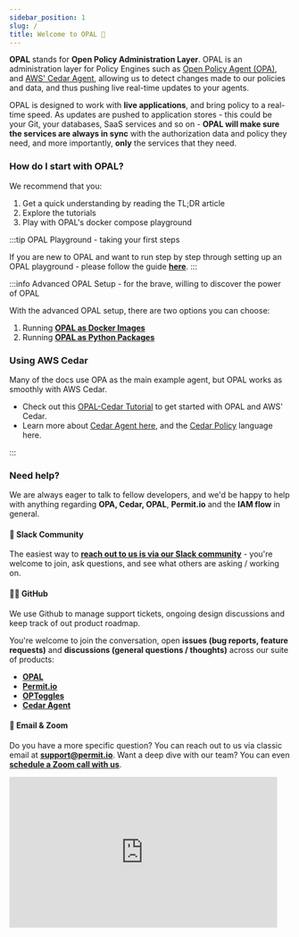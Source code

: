 ```yaml
---
sidebar_position: 1
slug: /
title: Welcome to OPAL 👋
---
```


**OPAL** stands for **Open Policy Administration Layer**. OPAL is an administration layer for Policy Engines such as <a target="_blank" href="https://www.openpolicyagent.org/">Open Policy Agent (OPA)</a>, and <a target="_blank" href="https://github.com/permitio/cedar-agent">AWS' Cedar Agent</a>, allowing us to detect changes
made to our policies and data, and thus pushing live real-time updates to your agents.

OPAL is designed to work with **live applications**, and bring policy to a real-time speed. As updates are pushed to application
stores - this could be your Git, your databases, SaaS services and so on - **OPAL will make sure the services are always in sync**
with the authorization data and policy they need, and more importantly, **only** the services that they need.

### How do I start with OPAL?

We recommend that you:

1. Get a quick understanding by reading the TL;DR article
2. Explore the tutorials
3. Play with OPAL's docker compose playground

:::tip OPAL Playground - taking your first steps

If you are new to OPAL and want to run step by step through setting up an OPAL playground - please follow
the guide **[here](/getting-started/quickstart/opal-playground/overview)**.
:::

:::info Advanced OPAL Setup - for the brave, willing to discover the power of OPAL

With the advanced OPAL setup, there are two options you can choose:

1. Running **[OPAL as Docker Images](/getting-started/running-opal/overview)**
2. Running **[OPAL as Python Packages](/getting-started/running-opal/as-python-package/overview)**

### Using AWS Cedar

Many of the docs use OPA as the main example agent, but OPAL works as smoothly with AWS Cedar.

- Check out this [OPAL-Cedar Tutorial](/tutorials/cedar) to get started with OPAL and AWS' Cedar.
- Learn more about [Cedar Agent here](https://github.com/permitio/cedar-agent), and the [Cedar Policy](https://www.cedarpolicy.com/) language here.

:::

### Need help?

We are always eager to talk to fellow developers, and we'd be happy to help with anything regarding **OPA, Cedar, OPAL**, **Permit.io** and the **IAM flow** in general.

#### 💬 Slack Community

The easiest way to **[reach out to us is via our Slack community](https://bit.ly/permit-slack)** - you're welcome to join, ask questions, and see what others are asking / working on.

#### 👩‍💻 GitHub

We use Github to manage support tickets, ongoing design discussions and keep track of out product roadmap.

You're welcome to join the conversation, open **issues (bug reports, feature requests)** and **discussions (general questions / thoughts)** across our suite of products:

- **[OPAL](https://github.com/permitio/opal)**
- **[Permit.io](https://github.com/permitio)**
- **[OPToggles](https://github.com/permitio/OPToggles)**
- **[Cedar Agent](https://github.com/permitio/cedar-agent)**

#### 📧 Email & Zoom

Do you have a more specific question? You can reach out to us via classic email at **[support@permit.io](mailto:support@permit.io)**.
Want a deep dive with our team? You can even **[schedule a Zoom call with us](https://calendly.com/permitio/meeting)**.

<iframe
  src="https://giphy.com/embed/LfNHnQSMLz22A"
  width="480"
  height="270"
  frameBorder="0"
  class="giphy-embed"
  allowFullScreen
></iframe>
